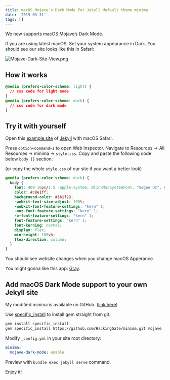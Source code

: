 ```yaml
---
title: macOS Mojave's Dark Mode for Jekyll default theme minima
date: '2019-03-31'
tags: []
---
```


We now supports macOS Mojave’s Dark Mode.

If you are using latest macOS. Set your system appearance in Dark. You should see our site looks like this in Safari:

![Mojave-Dark-Site-View.png](/static/images/Mojave-Dark-Site-View.png)

## How it works

```css
@media (prefers-color-scheme: light) {
  // css code for light mode
}
@media (prefers-color-scheme: dark) {
  // css code for dark mode
}
```

## Try it with yourself

Open this [example site](https://jekyll.github.io/minima/) of [Jekyll](https://jekyllrb.com) with macOS Safari.

Press `option+command+I` to open Web Inspector. Navigate to Resources -> All Resources -> minima -> `style.css`. Copy and paste the following code below `body {}` section:

(or copy the whole `style.css` of our site if you want a better look)

```css
@media (prefers-color-scheme: dark) {
  body {
    font: 400 16px/1.5 -apple-system, BlinkMacSystemFont, "Segoe UI", Roboto, Helvetica, Arial, sans-serif, "Apple Color Emoji", "Segoe UI Emoji", "Segoe UI Symbol";
    color: #c8e1ff;
    background-color: #1b1f23;
    -webkit-text-size-adjust: 100%;
    -webkit-font-feature-settings: "kern" 1;
    -moz-font-feature-settings: "kern" 1;
    -o-font-feature-settings: "kern" 1;
    font-feature-settings: "kern" 1;
    font-kerning: normal;
    display: flex;
    min-height: 100vh;
    flex-direction: column;
  }
}
```

You should see website changes when you change macOS Apperance.

You might gonna like this app: [Gray](https://github.com/zenangst/Gray).

## Add macOS Dark Mode support to your own Jekyll site

My modified minima is available on GitHub. ([link here](https://github.com/HackingGate/minima/commit/404934ed2b7bba90da1dba93bc7b9ad580fdddbf))

Use [specific_install](https://github.com/rdp/specific_install) to install gem straight from git.

```bash
gem install specific_install
gem specific_install https://github.com/HackingGate/minima.git mojave
```

Modify `_config.yml` in your site root directory:

```yml
minima:
  mojave-dark-mode: enable
```

Preview with `bundle exec jekyll serve` command.

Enjoy it!
